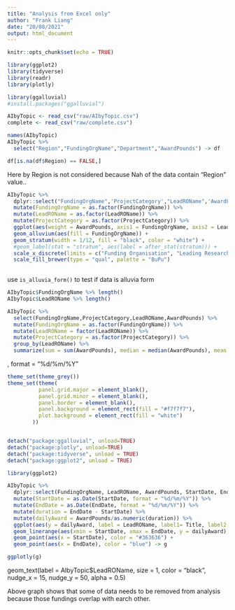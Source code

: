 ```yaml
---
title: "Analysis from Excel only"
author: "Frank Liang"
date: "20/08/2021"
output: html_document
---
```


```r
knitr::opts_chunk$set(echo = TRUE)
```

```r
library(ggplot2)
library(tidyverse)
library(readr)
library(plotly)

library(ggalluvial)
#install.packages("ggalluvial")

```

```r
AIbyTopic <- read_csv("raw/AIbyTopic.csv")
complete <- read_csv("raw/complete.csv")
```

```r
names(AIbyTopic)
AIbyTopic %>%
  select("Region","FundingOrgName","Department","AwardPounds") -> df

df[is.na(df$Region) == FALSE,]
```
Here by Region is not considered because Nah of the data contain "Region" value..

```r
AIbyTopic %>%
  dplyr::select("FundingOrgName",'ProjectCategory',"LeadROName",'AwardPounds') %>%
  mutate(FundingOrgName = as.factor(FundingOrgName)) %>%
  mutate(LeadROName = as.factor(LeadROName)) %>%
  mutate(ProjectCategory = as.factor(ProjectCategory)) %>%
  ggplot(aes(weight = AwardPounds, axis1 = FundingOrgName, axis2 = LeadROName, fill = FundingOrgName)) + 
  geom_alluvium(aes(fill = FundingOrgName)) + 
  geom_stratum(width = 1/12, fill = "black", color = "white") + 
  #geom_label(stat = "stratum", aes(label = after_stat(stratum))) +
  scale_x_discrete(limits = c("Funding Organisation", "Leading Research"), expand = c(.05, .05)) +
  scale_fill_brewer(type = "qual", palette = "BuPu") 
  
```
use `is_alluvia_form()` to test if data is alluvia form
```r
AIbyTopic$FundingOrgName %>% length()
AIbyTopic$LeadROName %>% length()
```

```r
AIbyTopic %>%
  select(FundingOrgName,ProjectCategory,LeadROName,AwardPounds) %>%
  mutate(FundingOrgName = as.factor(FundingOrgName)) %>%
  mutate(LeadROName = factor(LeadROName)) %>%
  mutate(ProjectCategory = as.factor(ProjectCategory)) %>%
  group_by(LeadROName) %>%
  summarize(sum = sum(AwardPounds), median = median(AwardPounds), mean = mean(AwardPounds)) 
```

, format = "%d/%m/%Y"

```r
theme_set(theme_grey())
theme_set(theme(
          panel.grid.major = element_blank(),
          panel.grid.minor = element_blank(),
          panel.border = element_blank(),
          panel.background = element_rect(fill = "#f7f7f7"),
          plot.background = element_rect(fill = "white")
        ))


detach("package:ggalluvial", unload=TRUE)
detach("package:plotly", unload=TRUE)
detach("package:tidyverse", unload = TRUE)
detach("package:ggplot2", unload = TRUE)

library(ggplot2)

```

```r
AIbyTopic %>%
  dplyr::select(FundingOrgName, LeadROName, AwardPounds, StartDate, EndDate, ProjectId, Title) %>%
  mutate(StartDate = as.Date(StartDate, format = "%d/%m/%Y")) %>%
  mutate(EndDate = as.Date(EndDate, format = "%d/%m/%Y")) %>%
  mutate(duration = EndDate - StartDate) %>%
  mutate(dailyAward = AwardPounds/as.numeric(duration)) %>%
  ggplot(aes(y = dailyAward, label = LeadROName, label1= Title, label2 = ProjectId)) + 
  geom_linerange(aes(xmin = StartDate, xmax = EndDate, y = dailyAward), color = "#363636") +
  geom_point(aes(x = StartDate), color = "#363636") + 
  geom_point(aes(x = EndDate), color = "blue") -> g

ggplotly(g)
```
geom_text(label = AIbyTopic$LeadROName, size = 1, color = "black", nudge_x = 15, nudge_y = 50, alpha = 0.5)

Above graph shows that some of data needs to be removed from analysis because those fundings overlap with earch other. 